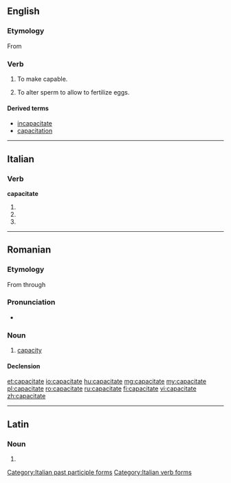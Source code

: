 ==English==

===Etymology===
From {{suffix|capacity|ate}}

===Verb===
{{en-verb|capacitat|es}}

# {{transitive}} To make capable.
# {{transitive|zoology}} To alter sperm to allow to fertilize eggs.

====Derived terms====
*[[incapacitate]]
*[[capacitation]]

----

==Italian==

===Verb===
'''capacitate'''

# {{conjugation of|capacitare||2|p|pres|ind|lang=it}}
# {{conjugation of|capacitare||2|p|imp|lang=it}}
# {{form of|[[feminine|Feminine]] plural|capacitato}}

[[Category:Italian past participle forms]]
[[Category:Italian verb forms]]

----

==Romanian==

===Etymology===
From {{etyl|la|ro}} {{term|capacitas|lang=la}} through {{etyl|fr|ro}} {{term|capacité|lang=fr}}

===Pronunciation===
* {{IPA|[kapatʃiˈtate]|lang=ro}}

===Noun===
{{ro-noun|f|capacităţi}}

# [[capacity]]

====Declension====
{{ro-noun-f-tate|capaci}}

[[et:capacitate]]
[[io:capacitate]]
[[hu:capacitate]]
[[mg:capacitate]]
[[my:capacitate]]
[[pl:capacitate]]
[[ro:capacitate]]
[[ru:capacitate]]
[[fi:capacitate]]
[[vi:capacitate]]
[[zh:capacitate]]

----
==Latin==

===Noun===
{{la-noun-form|capāciāte}}

# {{inflection of|capacitas|capāciās|abl|s|lang=la}}
{{count page|[[Wiktionary:Page count]]}}
{{rfc-auto}}